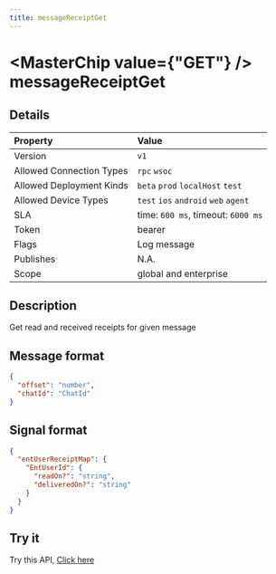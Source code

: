 ```yaml
---
title: messageReceiptGet
---
```



# <MasterChip value={"GET"} /> messageReceiptGet

## Details

| Property | Value | 
| :--- | :--- | 
| Version | `v1` |
| Allowed Connection Types | `rpc` `wsoc`  |
| Allowed Deployment Kinds | `beta` `prod` `localHost` `test`  |
| Allowed Device Types | `test` `ios` `android` `web` `agent`  |
| SLA | time: `600 ms`, timeout: `6000 ms` |
| Token | bearer |
| Flags | Log message |
| Publishes | N.A. |
| Scope | global and enterprise |


## Description

Get read and received receipts for given message

## Message format

```json copy
{
  "offset": "number",
  "chatId": "ChatId"
}
```

## Signal format

```json copy
{
  "entUserReceiptMap": {
    "EntUserId": {
      "readOn?": "string",
      "deliveredOn?": "string"
    }
  }
}
```

## Try it

Try this API, [Click here](https://web.neome.ai/api?path=home_aside_messageReceiptGet)

